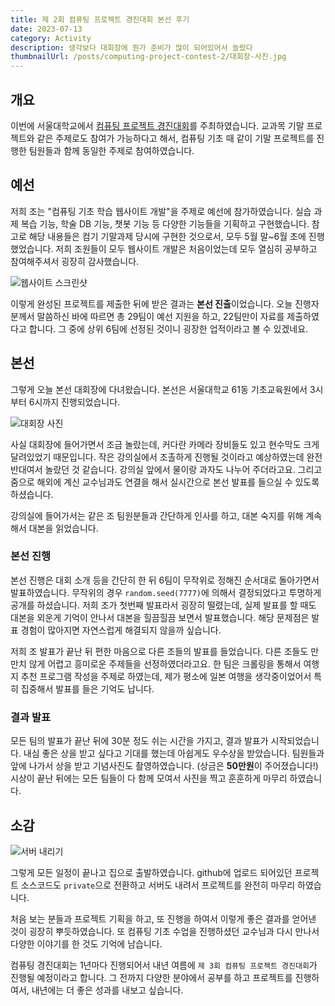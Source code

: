 ```yaml
---
title: 제 2회 컴퓨팅 프로젝트 경진대회 본선 후기
date: 2023-07-13
category: Activity
description: 생각보다 대회장에 뭔가 준비가 많이 되어있어서 놀랐다
thumbnailUrl: /posts/computing-project-contest-2/대회장-사진.jpg
---
```


## 개요

이번에 서울대학교에서 [컴퓨팅 프로젝트 경진대회](https://liberaledu.snu.ac.kr/node/241)를 주최하였습니다. 교과목 기말 프로젝트와 같은 주제로도 참여가 가능하다고 해서, 컴퓨팅 기초 때 같이 기말 프로젝트를 진행한 팀원들과 함께 동일한 주제로 참여하였습니다.

## 예선

저희 조는 "컴퓨팅 기초 학습 웹사이트 개발"을 주제로 예선에 참가하였습니다. 실습 과제 복습 기능, 학술 DB 기능, 챗봇 기능 등 다양한 기능들을 기획하고 구현했습니다. 참고로 해당 내용들은 컴기 기말과제 당시에 구현한 것으로서, 모두 5월 말~6월 초에 진행했었습니다.
저희 조원들이 모두 웹사이트 개발은 처음이었는데 모두 열심히 공부하고 참여해주셔서 굉장히 감사했습니다.

![웹사이트 스크린샷](/posts/computing-project-contest-2/웹사이트-스크린샷.png)

이렇게 완성된 프로젝트를 제출한 뒤에 받은 결과는 **본선 진출**이었습니다. 오늘 진행자 분께서 말씀하신 바에 따르면 총 29팀이 예선 지원을 하고, 22팀만이 자료를 제출하였다고 합니다. 그 중에 상위 6팀에 선정된 것이니 굉장한 업적이라고 볼 수 있겠네요.

## 본선

그렇게 오늘 본선 대회장에 다녀왔습니다. 본선은 서울대학교 61동 기초교육원에서 3시부터 6시까지 진행되었습니다.

![대회장 사진](/posts/computing-project-contest-2/대회장-사진.jpg)

사실 대회장에 들어가면서 조금 놀랐는데, 커다란 카메라 장비들도 있고 현수막도 크게 달려있었기 때문입니다. 작은 강의실에서 조촐하게 진행될 것이라고 예상하였는데 완전 반대여서 놀랐던 것 같습니다. 강의실 앞에서 물이랑 과자도 나누어 주더라고요. 그리고 줌으로 해외에 계신 교수님과도 연결을 해서 실시간으로 본선 발표를 들으실 수 있도록 하셨습니다.

강의실에 들어가서는 같은 조 팀원분들과 간단하게 인사를 하고, 대본 숙지를 위해 계속해서 대본을 읽었습니다.

### 본선 진행

본선 진행은 대회 소개 등을 간단히 한 뒤 6팀이 무작위로 정해진 순서대로 돌아가면서 발표하였습니다. 무작위의 경우 `random.seed(7777)`에 의해서 결정되었다고 투명하게 공개를 하셨습니다. 저희 조가 첫번째 발표라서 굉장히 떨렸는데, 실제 발표를 할 때도 대본을 외운게 기억이 안나서 대본을 힐끔힐끔 보면서 발표했습니다. 해당 문제점은 발표 경험이 많아지면 자연스럽게 해결되지 않을까 싶습니다.

저희 조 발표가 끝난 뒤 편한 마음으로 다른 조들의 발표를 들었습니다. 다른 조들도 만만치 않게 어렵고 흥미로운 주제들을 선정하였더라고요. 한 팀은 크롤링을 통해서 여행지 추천 프로그램 작성을 주제로 하였는데, 제가 평소에 일본 여행을 생각중이었어서 특히 집중해서 발표를 들은 기억도 납니다.

### 결과 발표

모든 팀의 발표가 끝난 뒤에 30분 정도 쉬는 시간을 가지고, 결과 발표가 시작되었습니다. 내심 좋은 상을 받고 싶다고 기대를 했는데 아쉽게도 우수상을 받았습니다. 팀원들과 앞에 나가서 상을 받고 기념사진도 촬영하였습니다. (상금은 **50만원**이 주어졌습니다!) 시상이 끝난 뒤에는 모든 팀들이 다 함께 모여서 사진을 찍고 훈훈하게 마무리 하였습니다.

## 소감

![서버 내리기](/posts/computing-project-contest-2/서버-내리기.png)

그렇게 모든 일정이 끝나고 집으로 출발하였습니다. github에 업로드 되어있던 프로젝트 소스코드도 `private`으로 전환하고 서버도 내려서 프로젝트를 완전히 마무리 하였습니다.

처음 보는 분들과 프로젝트 기획을 하고, 또 진행을 하여서 이렇게 좋은 결과를 얻어낸 것이 굉장히 뿌듯하였습니다. 또 컴퓨팅 기초 수업을 진행하셨던 교수님과 다시 만나서 다양한 이야기를 한 것도 기억에 남습니다.

컴퓨팅 경진대회는 1년마다 진행되어서 내년 여름에 `제 3회 컴퓨팅 프로젝트 경진대회`가 진행될 예정이라고 합니다. 그 전까지 다양한 분야에서 공부를 하고 프로젝트를 진행하여서, 내년에는 더 좋은 성과를 내보고 싶습니다.
